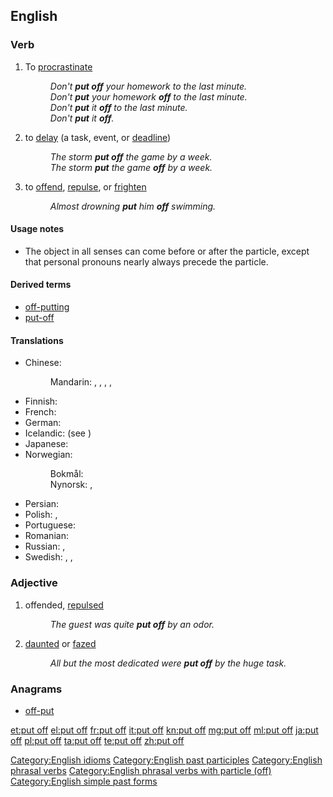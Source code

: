 ==English==

===Verb===
{{en-verb|head=[[put]] [[off]]|puts off|putting off|put off}}

# {{context|transitive|lang=en}} To [[procrastinate]]
#: ''Don't '''put off''' your homework to the last minute.''
#: ''Don't '''put''' your homework '''off''' to the last minute.''
#: ''Don't '''put''' it '''off''' to the last minute.''
#: ''Don't '''put''' it '''off'''.''
# {{context|transitive|lang=en}} to [[delay]] (a task, event, or [[deadline]])
#: ''The storm '''put off''' the game by a week.''
#: ''The storm '''put''' the game '''off''' by a week.''
# {{context|transitive|lang=en}} to [[offend]], [[repulse]], or [[frighten]]
#: ''Almost drowning '''put''' him '''off''' swimming.''

====Usage notes====
* The object in all senses can come before or after the particle, except that personal pronouns nearly always precede the particle.

====Derived terms====
* [[off-putting]]
* [[put-off]] {{qualifier|noun}}

====Translations====
{{trans-top|to delay}}
* Chinese:
*: Mandarin: {{t|cmn|推遲|sc=Hani}}, {{t|cmn|推迟|tr=tuīchí|sc=Hani}}, {{t|cmn|順延|sc=Hani}}, {{t|cmn|顺延|tr=shùnyán|sc=Hani}}, {{t|cmn|延期|tr=yánqī|sc=Hani}}
* Finnish: {{t+|fi|lykätä}}
* French: {{t+|fr|ajourner}}
* German: {{t+|de|verschieben}}
* Icelandic: {{t-|is|draga á langinn}} (see {{term|langur|lang=is}})
* Japanese: {{t+|ja|延期|tr=えんきする, enki suru|alt=延期する|sc=Jpan}}
* Norwegian:
*: Bokmål: {{t-|nb|utsette}}
*: Nynorsk: {{t-|nn|utsetje}}, {{t-|nn|utsette}}
{{trans-mid}}
* Persian: {{t-|fa|به تعویق انداختن|sc=fa-Arab}}
* Polish: {{t+|pl|przełożyć}}, {{t-|pl|odłożyć}}
* Portuguese: {{t+|pt|adiar}}
* Romanian: {{t-|ro|amâna}}
* Russian: {{t+|ru|откладывать|tr=otkládyvatʹ|sc=Cyrl}} {{impf}}, {{t+|ru|отложить|tr=otložítʹ|sc=Cyrl}} {{pf.}}
* Swedish: {{t-|sv|dra i långbänk}}, {{t-|sv|dra på}}, {{t+|sv|skjuta upp}}
{{trans-bottom}}

===Adjective===
{{en-adj|head=[[put]] [[off]]}}

# offended, [[repulsed]]
#: ''The guest was quite '''put off''' by an odor.''
# [[daunted]] or [[fazed]]
#: ''All but the most dedicated were '''put off''' by the huge task.''

===Anagrams===
* [[off-put#English|off-put]]

[[Category:English idioms]]
[[Category:English past participles]]
[[Category:English phrasal verbs]]
[[Category:English phrasal verbs with particle (off)]]
[[Category:English simple past forms]]

[[et:put off]]
[[el:put off]]
[[fr:put off]]
[[it:put off]]
[[kn:put off]]
[[mg:put off]]
[[ml:put off]]
[[ja:put off]]
[[pl:put off]]
[[ta:put off]]
[[te:put off]]
[[zh:put off]]